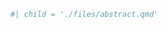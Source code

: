 <!-- Information for title page -->
\author{Timothy Ruel}
\title{A Bayesian Approximation to the Integrated Likelihood Function with Applications in Meta-Analysis}
\degree{DOCTOR OF PHILOSOPHY}
\field{Statistics} 
\graduationmonth{September}
\graduationyear{2023}

\maketitle		

\abstract

```r
#| child = './files/abstract.qmd'
```

\renewcommand\contentsname{Table of Contents}
\hypersetup{linkcolor=black}
\tableofcontents		 
		